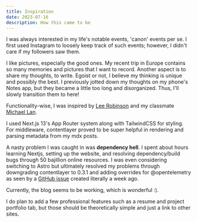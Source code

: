 ```yaml
---
title: Inspiration
date: 2023-07-16
description: How this came to be
---
```


I was always interested in my life's notable events, 'canon' events per se. 
I first used Instagram to loosely keep track of such events; however, I didn't care if my followers saw them.

I like pictures, especially the good ones. 
My recent trip in Europe contains so many memories and pictures that I want to record.
Another aspect is to share my thoughts, to write. 
Egoist or not, I believe my thinking is unique and possibly the best. 
I previously jotted down my thoughts on my phone's Notes app, but they became a little too long and disorganized. 
Thus, I'll slowly transition them to here!

Functionality-wise, I was inspired by [Lee Robinson](https://leerob.io/) and my classmate [Michael Lan](https://mzchael.com/).

I used Next.js 13's App Router system along with TailwindCSS for styling. 
For middleware, contentlayer proved to be super helpful in rendering and parsing metadata from my mdx posts.

A nasty problem I was caught in was **dependency hell**. I spent about hours learning Nextjs, setting up the website, and resolving dependency/build bugs through 50 bajillion online resources.
I was even considering switching to Astro but ultimately resolved my problems through downgrading contentlayer to 0.3.1 and adding overrides for @opentelemetry as seen by a 
[GitHub issue](https://github.com/contentlayerdev/contentlayer/issues/506#issuecomment-1625210487) created literally a week ago.

Currently, the blog seems to be working, which is wonderful :).

I do plan to add a few professional features such as a resume and project portfolio tab, but those should be theoretically simple and just a link to other sites.
